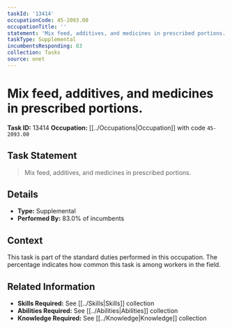 ```yaml
---
taskId: '13414'
occupationCode: 45-2093.00
occupationTitle: ''
statement: 'Mix feed, additives, and medicines in prescribed portions.'
taskType: Supplemental
incumbentsResponding: 83
collection: Tasks
source: onet
---
```

# Mix feed, additives, and medicines in prescribed portions.

**Task ID:** 13414
**Occupation:** [[../Occupations|Occupation]] with code `45-2093.00`

## Task Statement

> Mix feed, additives, and medicines in prescribed portions.

## Details

- **Type:** Supplemental
- **Performed By:** 83.0% of incumbents

## Context

This task is part of the standard duties performed in this occupation. The percentage indicates how common this task is among workers in the field.

## Related Information

- **Skills Required:** See [[../Skills|Skills]] collection
- **Abilities Required:** See [[../Abilities|Abilities]] collection
- **Knowledge Required:** See [[../Knowledge|Knowledge]] collection
